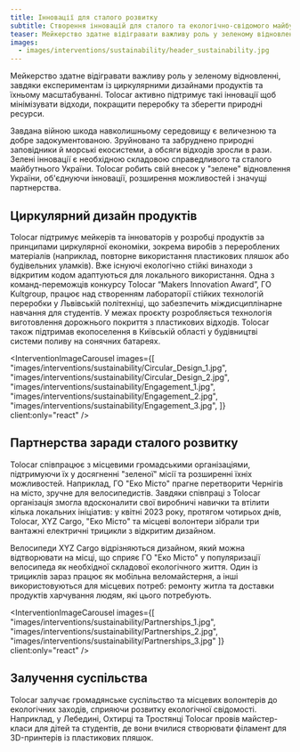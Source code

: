 ```yaml
---
title: Інновації для сталого розвитку
subtitle: Створення інновацій для сталого та екологічно-свідомого майбутнього
teaser: Мейкерство здатне відігравати важливу роль у зеленому відновленні, завдяки експериментам із циркулярними дизайнами продуктів та їхньому масштабуванні. Tolocar активно підтримує такі інновації щоб мінімізувати відходи, покращити переробку та зберегти природні ресурси.
images:
  - images/interventions/sustainability/header_sustainability.jpg
---
```


Мейкерство здатне відігравати важливу роль у зеленому відновленні, завдяки експериментам із циркулярними дизайнами продуктів та їхньому масштабуванні. Tolocar активно підтримує такі інновації щоб мінімізувати відходи, покращити переробку та зберегти природні ресурси.

Завдана війною шкода навколишньому середовищу є величезною та добре задокументованою. Зруйновано та забруднено природні заповідники й морські екосистеми, а обсяги відходів зросли в рази. Зелені інновації є необхідною складовою справедливого та сталого майбутнього України. Tolocar робить свій внесок у "зелене" відновлення України, об'єднуючи інновації, розширення можливостей і значущі партнерства.

## Циркулярний дизайн продуктів
Tolocar підтримує мейкерів та інноваторів у розробці продуктів за принципами циркулярної економіки, зокрема виробів з перероблених матеріалів (наприклад, повторне використання пластикових пляшок або будівельних уламків). Вже існуючі екологічно стійкі винаходи з відкритим кодом адаптуються для локального використання. Одна з команд-переможців конкурсу Tolocar “Makers Innovation Award”, ГО Kultgroup, працює над створенням лабораторії стійких технологій переробки у Львівській політехніці, що забезпечить міждисциплінарне навчання для студентів. У межах проєкту розробляється технологія виготовлення дорожнього покриття з пластикових відходів. Tolocar також підтримав екопоселення в Київській області у будівництві системи поливу на сонячних батареях.

<InterventionImageCarousel
  images={[
    "images/interventions/sustainability/Circular_Design_1.jpg",
    "images/interventions/sustainability/Circular_Design_2.jpg",
    "images/interventions/sustainability/Engagement_1.jpg",
    "images/interventions/sustainability/Engagement_2.jpg",
    "images/interventions/sustainability/Engagement_3.jpg",
  ]}
  client:only="react"
/>

## Партнерства заради сталого розвитку
Tolocar співпрацює з місцевими громадськими організаціями, підтримуючи їх у досягненні "зеленої" місії та розширенні їхніх можливостей. Наприклад, ГО "Еко Місто" прагне перетворити Чернігів на місто, зручне для велосипедистів. Завдяки співпраці з Tolocar організація змогла вдосконалити свої виробничі навички та втілити кілька локальних ініціатив: у квітні 2023 року, протягом чотирьох днів, Tolocar, XYZ Cargo, "Еко Місто" та місцеві волонтери зібрали три вантажні електричні трицикли з відкритим дизайном.

Велосипеди XYZ Cargo відрізняються дизайном, який можна відтворювати на місці, що сприяє ГО "Еко Місто" у популяризації велосипеда як необхідної складової екологічного життя. Один із трициклів зараз працює як мобільна веломайстерня, а інші використовуються для місцевих потреб: ремонту житла та доставки продуктів харчування людям, які цього потребують.

<InterventionImageCarousel
  images={[
    "images/interventions/sustainability/Partnerships_1.jpg",
    "images/interventions/sustainability/Partnerships_2.jpg",
    "images/interventions/sustainability/Partnerships_3.jpg"
  ]}
  client:only="react"
/>

## Залучення суспільства
Tolocar залучає громадянське суспільство та місцевих волонтерів до екологічних заходів, сприяючи розвитку екологічної свідомості. Наприклад, у Лебедині, Охтирці та Тростянці Tolocar провів майстер-класи для дітей та студентів, де вони вчилися створювати філамент для 3D-принтерів із пластикових пляшок.

